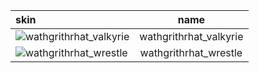 | skin                                                                                                   |          name          |
| :----------------------------------------------------------------------------------------------------- | :--------------------: |
| ![wathgrithrhat_valkyrie](https://items.kleientertainment.com/images/DST/wathgrithrhat_valkyrie/small) | wathgrithrhat_valkyrie |
| ![wathgrithrhat_wrestle](https://items.kleientertainment.com/images/DST/wathgrithrhat_wrestle/small)   | wathgrithrhat_wrestle  |
